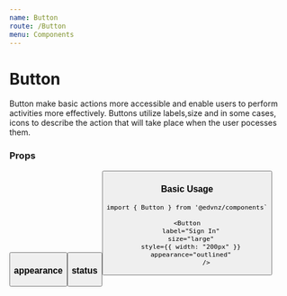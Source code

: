 ```yaml
---
name: Button
route: /Button
menu: Components
---
```



# Button

Button make basic actions more accessible and enable users to perform activities more effectively. Buttons utilize labels,size and in some cases, icons to describe the action that will take place when the user pocesses them.

### Props

<Props of={Button} table />

<Playground>
  <Button label="Sign In" size="large" />
</Playground>

### appearance

<Playground>
  <Button label="Sign In" size="large" appearance="outlined" />
</Playground>

### status

<Playground>
  <Button
    label="Sign In"
    size="large"
    status="inactive"
    style={{ marginTop: 5 }}
  />
</Playground>

### Basic Usage

```
import { Button } from '@edvnz/components`

<Button
  label="Sign In"
  size="large"
  style={{ width: "200px" }}
  appearance="outlined"
          />
```